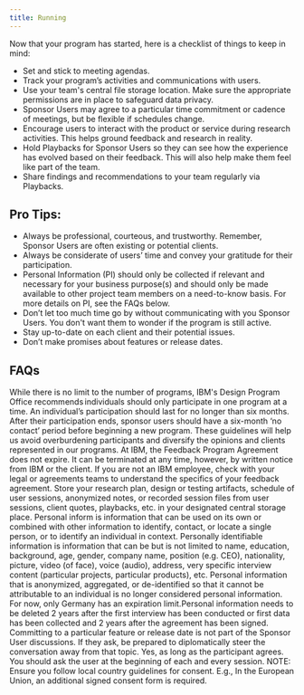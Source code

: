 ```yaml
---
title: Running
---
```


<PageDescription>

Now that your program has started, here is a checklist of things to keep in
mind:

</PageDescription>

<Row className="bullets">
<Column colMd={7} colLg={7}>

- Set and stick to meeting agendas.
- Track your program’s activities and communications with users.
- Use your team's central file storage location. Make sure the appropriate permissions are in place to safeguard data privacy.
- Sponsor Users may agree to a particular time commitment or cadence of meetings, but be flexible if schedules change.
- Encourage users to interact with the product or service during research activities. This helps ground feedback and research in reality.
- Hold Playbacks for Sponsor Users so they can see how the experience has evolved based on their feedback. This will also help make them feel like part of the team.
- Share findings and recommendations to your team regularly via Playbacks.

</Column>
</Row>

## Pro Tips:

- Always be professional, courteous, and trustworthy. Remember, Sponsor Users are often existing or potential clients.
- Always be considerate of users’ time and convey your gratitude for their participation.
- Personal Information (PI) should only be collected if relevant and necessary for your business purpose(s) and should only be made available to other project team members on a need-to-know basis. For more details on PI, see the FAQs below.
- Don’t let too much time go by without communicating with you Sponsor Users. You don't want them to wonder if the program is still active.
- Stay up-to-date on each client and their potential issues.
- Don’t make promises about features or release dates.

## FAQs

<Accordion>
  <AccordionItem
    className="bx--type-body-long-02"
    title="Is there a limit on how many programs a Sponsor User can participate in?"
  >
    While there is no limit to the number of programs, IBM's Design Program
    Office recommends individuals should only participate in one program at a
    time. An individual’s participation should last for no longer than six
    months. After their participation ends, sponsor users should have a
    six-month ‘no contact’ period before beginning a new program. These
    guidelines will help us avoid overburdening participants and diversify the
    opinions and clients represented in our programs.
  </AccordionItem>
  <AccordionItem
    className="bx--type-body-long-02"
    title="Does the feedback agreement have an expiration date?"
  >
    At IBM, the Feedback Program Agreement does not expire. It can be terminated
    at any time, however, by written notice from IBM or the client. If you are
    not an IBM employee, check with your legal or agreements teams to understand
    the specifics of your feedback agreement.
  </AccordionItem>
  <AccordionItem
    className="bx--type-body-long-02"
    title="What information should I track?"
  >
    Store your research plan, design or testing artifacts, schedule of user
    sessions, anonymized notes, or recorded session files from user sessions,
    client quotes, playbacks, etc. in your designated central storage place.
  </AccordionItem>
  <AccordionItem
    className="bx--type-body-long-02"
    title="What type of research information is considered personal information?"
  >
    Personal inform is information that can be used on its own or combined with
    other information to identify, contact, or locate a single person, or to
    identify an individual in context. Personally identifiable information is
    information that can be but is not limited to name, education, background,
    age, gender, company name, position (e.g. CEO), nationality, picture, video
    (of face), voice (audio), address, very specific interview content
    (particular projects, particular products), etc.
  </AccordionItem>
  <AccordionItem
    className="bx--type-body-long-02"
    title="What is anonymized personal information data?"
  >
    Personal information that is anonymized, aggregated, or de-identified so
    that it cannot be attributable to an individual is no longer considered
    personal information.
  </AccordionItem>
  <AccordionItem
    className="bx--type-body-long-02"
    title="Is there an expiration on how long we can store personal information?"
  >
    For now, only Germany has an expiration limit.Personal information needs to
    be deleted 2 years after the first interview has been conducted or first
    data has been collected and 2 years after the agreement has been signed.
  </AccordionItem>
  <AccordionItem
    className="bx--type-body-long-02"
    title="What do I do if a customer asks me about features or release dates?"
  >
    Committing to a particular feature or release date is not part of the
    Sponsor User discussions. If they ask, be prepared to diplomatically steer
    the conversation away from that topic.
  </AccordionItem>
  <AccordionItem
    className="bx--type-body-long-02"
    title="Are we allowed to record sessions with users?"
  >
    Yes, as long as the participant agrees. You should ask the user at the
    beginning of each and every session. NOTE: Ensure you follow local country
    guidelines for consent. E.g., In the European Union, an additional signed
    consent form is required.
  </AccordionItem>
</Accordion>
